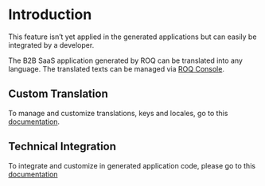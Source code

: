 
# Introduction

<Callout type="info">
This feature isn’t yet applied in the generated applications but can easily be integrated by a developer.
</Callout>

The B2B SaaS application generated by ROQ can be translated into any language. The translated texts can be managed via [ROQ Console](https://console.roq.tech).

## Custom Translation

To manage and customize translations, keys and locales, go to this [documentation](/translations/custom-translations).

## Technical Integration

To integrate and customize in generated application code, please go to this [documentation](/translations/technical-integration)